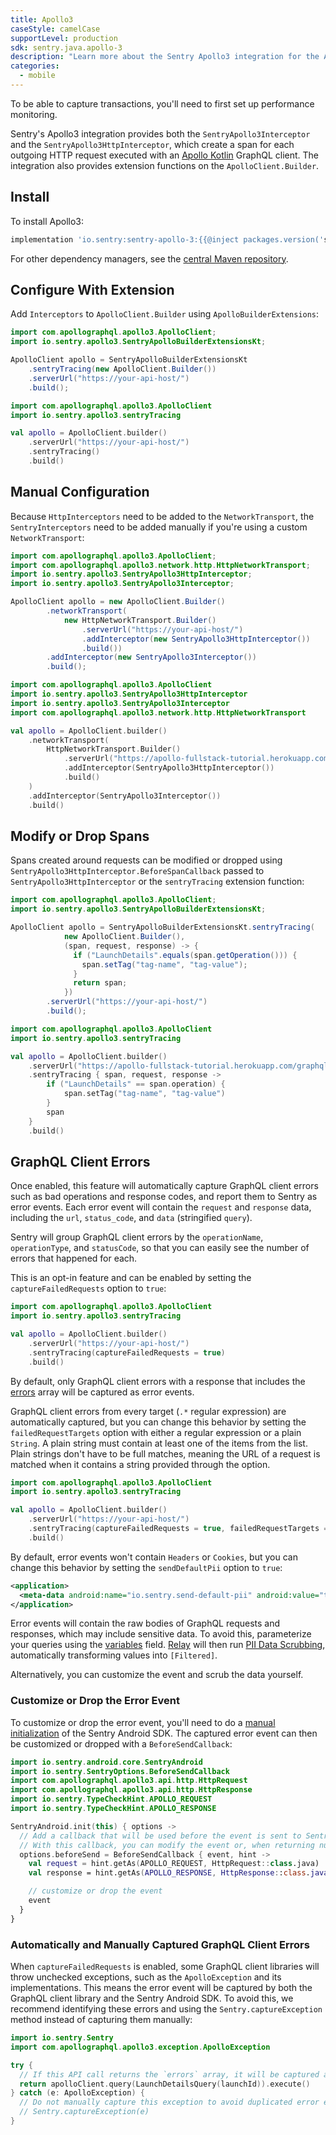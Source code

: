 ```yaml
---
title: Apollo3
caseStyle: camelCase
supportLevel: production
sdk: sentry.java.apollo-3
description: "Learn more about the Sentry Apollo3 integration for the Android SDK."
categories:
  - mobile
---
```


<Note>

To be able to capture transactions, you'll need to first <PlatformLink to="/performance/">set up performance monitoring</PlatformLink>.

</Note>

Sentry's Apollo3 integration provides both the `SentryApollo3Interceptor` and the `SentryApollo3HttpInterceptor`, which create a span for each outgoing HTTP request executed with an [Apollo Kotlin](https://github.com/apollographql/apollo-kotlin) GraphQL client. The integration also provides extension functions on the `ApolloClient.Builder`.

## Install

To install Apollo3:

```groovy {tabTitle:Gradle}
implementation 'io.sentry:sentry-apollo-3:{{@inject packages.version('sentry.java.apollo-3', '6.1.4') }}'
```

For other dependency managers, see the [central Maven repository](https://search.maven.org/artifact/io.sentry/sentry-apollo-3).

## Configure With Extension

Add `Interceptors` to `ApolloClient.Builder` using `ApolloBuilderExtensions`:

```java
import com.apollographql.apollo3.ApolloClient;
import io.sentry.apollo3.SentryApolloBuilderExtensionsKt;

ApolloClient apollo = SentryApolloBuilderExtensionsKt
    .sentryTracing(new ApolloClient.Builder())
    .serverUrl("https://your-api-host/")
    .build();
```

```kotlin
import com.apollographql.apollo3.ApolloClient
import io.sentry.apollo3.sentryTracing

val apollo = ApolloClient.builder()
    .serverUrl("https://your-api-host/")
    .sentryTracing()
    .build()
```

## Manual Configuration

Because `HttpInterceptors` need to be added to the `NetworkTransport`, the `SentryInterceptors` need to be added manually if you're using a custom `NetworkTransport`:

```java
import com.apollographql.apollo3.ApolloClient;
import com.apollographql.apollo3.network.http.HttpNetworkTransport;
import io.sentry.apollo3.SentryApollo3HttpInterceptor;
import io.sentry.apollo3.SentryApollo3Interceptor;

ApolloClient apollo = new ApolloClient.Builder()
        .networkTransport(
            new HttpNetworkTransport.Builder()
                .serverUrl("https://your-api-host/")
                .addInterceptor(new SentryApollo3HttpInterceptor())
                .build())
        .addInterceptor(new SentryApollo3Interceptor())
        .build();
```

```kotlin
import com.apollographql.apollo3.ApolloClient
import io.sentry.apollo3.SentryApollo3HttpInterceptor
import io.sentry.apollo3.SentryApollo3Interceptor
import com.apollographql.apollo3.network.http.HttpNetworkTransport

val apollo = ApolloClient.builder()
    .networkTransport(
        HttpNetworkTransport.Builder()
            .serverUrl("https://apollo-fullstack-tutorial.herokuapp.com/graphql")
            .addInterceptor(SentryApollo3HttpInterceptor())
            .build()
    )
    .addInterceptor(SentryApollo3Interceptor())
    .build()
```

## Modify or Drop Spans

Spans created around requests can be modified or dropped using `SentryApollo3HttpInterceptor.BeforeSpanCallback` passed to `SentryApollo3HttpInterceptor` or the `sentryTracing` extension function:

```java
import com.apollographql.apollo3.ApolloClient;
import io.sentry.apollo3.SentryApolloBuilderExtensionsKt;

ApolloClient apollo = SentryApolloBuilderExtensionsKt.sentryTracing(
            new ApolloClient.Builder(),
            (span, request, response) -> {
              if ("LaunchDetails".equals(span.getOperation())) {
                span.setTag("tag-name", "tag-value");
              }
              return span;
            })
        .serverUrl("https://your-api-host/")
        .build();
```

```kotlin
import com.apollographql.apollo3.ApolloClient
import io.sentry.apollo3.sentryTracing

val apollo = ApolloClient.builder()
    .serverUrl("https://apollo-fullstack-tutorial.herokuapp.com/graphql")
    .sentryTracing { span, request, response ->
        if ("LaunchDetails" == span.operation) {
            span.setTag("tag-name", "tag-value")
        }
        span
    }
    .build()
```

## GraphQL Client Errors

<Include name="feature-stage-beta.mdx" />

Once enabled, this feature will automatically capture GraphQL client errors such as bad operations and response codes, and report them to Sentry as error events. Each error event will contain the `request` and `response` data, including the `url`, `status_code`, and `data` (stringified `query`).

Sentry will group GraphQL client errors by the `operationName`, `operationType`, and `statusCode`, so that you can easily see the number of errors that happened for each.

This is an opt-in feature and can be enabled by setting the `captureFailedRequests` option to `true`:

```kotlin
import com.apollographql.apollo3.ApolloClient
import io.sentry.apollo3.sentryTracing

val apollo = ApolloClient.builder()
    .serverUrl("https://your-api-host/")
    .sentryTracing(captureFailedRequests = true)
    .build()
```

By default, only GraphQL client errors with a response that includes the [errors](https://spec.graphql.org/October2021/#sec-Errors) array will be captured as error events.

GraphQL client errors from every target (`.*` regular expression) are automatically captured, but you can change this behavior by setting the `failedRequestTargets` option with either a regular expression or a plain `String`. A plain string must contain at least one of the items from the list. Plain strings don't have to be full matches, meaning the URL of a request is matched when it contains a string provided through the option.

```kotlin
import com.apollographql.apollo3.ApolloClient
import io.sentry.apollo3.sentryTracing

val apollo = ApolloClient.builder()
    .serverUrl("https://your-api-host/")
    .sentryTracing(captureFailedRequests = true, failedRequestTargets = listOf("myapi.com"))
    .build()
```

By default, error events won't contain `Headers` or `Cookies`, but you can change this behavior by setting the `sendDefaultPii` option to `true`:

```xml {filename:AndroidManifest.xml}
<application>
  <meta-data android:name="io.sentry.send-default-pii" android:value="true" />
</application>
```

Error events will contain the raw bodies of GraphQL requests and responses, which may include sensitive data. To avoid this, parameterize your queries using the [variables](https://spec.graphql.org/October2021/#sec-Language.Variables) field. [Relay](/product/relay) will then run [PII Data Scrubbing](/product/relay/#pii-data-scrubbing), automatically transforming values into `[Filtered]`.

Alternatively, you can customize the event and scrub the data yourself.

### Customize or Drop the Error Event

To customize or drop the error event, you'll need to do a [manual initialization](/platforms/android/configuration/manual-config/#initialize) of the Sentry Android SDK. The captured error event can then be customized or dropped with a `BeforeSendCallback`:

```kotlin
import io.sentry.android.core.SentryAndroid
import io.sentry.SentryOptions.BeforeSendCallback
import com.apollographql.apollo3.api.http.HttpRequest
import com.apollographql.apollo3.api.http.HttpResponse
import io.sentry.TypeCheckHint.APOLLO_REQUEST
import io.sentry.TypeCheckHint.APOLLO_RESPONSE

SentryAndroid.init(this) { options ->
  // Add a callback that will be used before the event is sent to Sentry.
  // With this callback, you can modify the event or, when returning null, also discard the event.
  options.beforeSend = BeforeSendCallback { event, hint ->
    val request = hint.getAs(APOLLO_REQUEST, HttpRequest::class.java)
    val response = hint.getAs(APOLLO_RESPONSE, HttpResponse::class.java)

    // customize or drop the event
    event
  }
}
```

### Automatically and Manually Captured GraphQL Client Errors

When `captureFailedRequests` is enabled, some GraphQL client libraries will throw unchecked exceptions, such as the `ApolloException` and its implementations. This means the error event will be captured by both the GraphQL client library and the Sentry Android SDK. To avoid this, we recommend identifying these errors and using the `Sentry.captureException` method instead of capturing them manually:

```kotlin
import io.sentry.Sentry
import com.apollographql.apollo3.exception.ApolloException

try {
  // If this API call returns the `errors` array, it will be captured as an error event by the `SentryApollo3HttpInterceptor`.
  return apolloClient.query(LaunchDetailsQuery(launchId)).execute()
} catch (e: ApolloException) {
  // Do not manually capture this exception to avoid duplicated error events.
  // Sentry.captureException(e)
}
```
